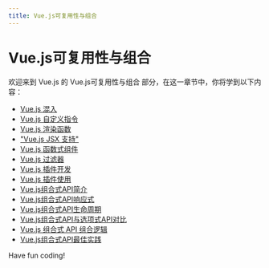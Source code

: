 ```yaml
---
title: Vue.js可复用性与组合
---
```


# Vue.js可复用性与组合

欢迎来到 Vue.js 的 Vue.js可复用性与组合 部分，在这一章节中，你将学到以下内容：

- [Vue.js 混入](./0-vuejs-blending.mdx)
- [Vue.js 自定义指令](./1-vuejs-custom-directives.mdx)
- [Vue.js 渲染函数](./2-vuejs-rendering-function.mdx)
- ["Vue.js JSX 支持"](./3-vuejs-jsx-support.mdx)
- [Vue.js 函数式组件](./4-vuejs-functional-component.mdx)
- [Vue.js 过滤器](./5-vuejs-filter.mdx)
- [Vue.js 插件开发](./6-vuejs-plugin-development.mdx)
- [Vue.js 插件使用](./7-vuejs-plugin-usage.mdx)
- [Vue.js组合式API简介](./8-introducing-vuejs-modular-api.mdx)
- [Vue.js组合式API响应式](./9-vuejs-combined-api-responsive.mdx)
- [Vue.js组合式API生命周期](./10-vuejs-modular-api-lifecycle.mdx)
- [Vue.js组合式API与选项式API对比](./11-vuejs-combined-api-vs-optional-api.mdx)
- [Vue.js 组合式 API 组合逻辑](./12-vuejs-combinatorial-api-combinatorial-logic.mdx)
- [Vue.js组合式API最佳实践](./13-vuejs-modular-api-best-practices.mdx)

Have fun coding!